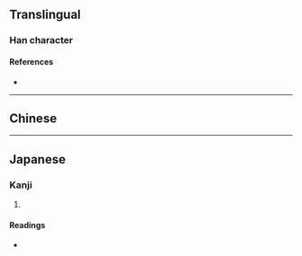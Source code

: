 {{character info}}
==Translingual==

===Han character===
{{Han char|rn=86|rad=火|as=21|sn=25|four=|canj=FTAW|ids=⿰火蘭}}

====References====
* {{Han ref|kx=0688.120|dkj=19633|dj=1099.280|hdz=32250.150|uh=7224|ud=29220}}

----

==Chinese==
{{zh-see|爛|a}}

----

==Japanese==

===Kanji===
{{ja-kanji|grade=|rs=火21}}

# {{rfdef|ja|sort=火21}}

====Readings====
* {{ja-readings|on=[[らん]] (ran)|kun=[[ただれる]] (tadareru)}}